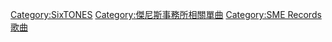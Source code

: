 [[Category:SixTONES|Category:SixTONES]]
[[Category:傑尼斯事務所相關單曲|Category:傑尼斯事務所相關單曲]]
[[Category:SME_Records歌曲|Category:SME Records歌曲]]